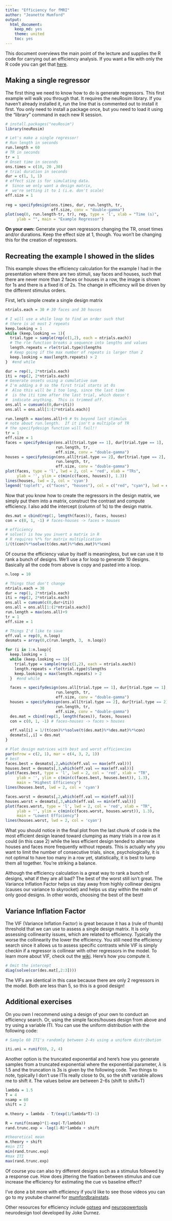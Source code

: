 ```yaml
---
title: "Efficiency for fMRI"
author: "Jeanette Mumford"
output:
  html_document:
    keep_md: yes
    theme: united
    toc: yes
---
```


This document overviews the main point of the lecture and supplies the R code for carrying out an efficiency analysis.  If you want a file with only the R code you can get that [here](https://github.com/jmumford/nhwEfficiency/blob/master/design_efficiency_mumford.R).

## Making a single regressor
The first thing we need to know how to do is generate regressors.  This first example will walk you through that.  It requires the neuRosim library.  If you haven't already installed it, run the line that is commented out to install it first.  You only need to install a package once, but you need to load it using the "library" command in each new R session.

```r
# install.packages("neuRosim")
library(neuRosim)

# Let's make a single regressor!
# Run length in seconds
run.length = 60
# TR in seconds
tr = 1
# Onset time in seconds
ons.times = c(10, 20 ,30)
# trial duration in seconds
dur = c(1, 1, 1)
# effect size is for simulating data.  
#  Since we only want a design matrix, 
#  we're setting it to 1 (i.e. don't scale)
eff.size = 1
 
reg = specifydesign(ons.times, dur, run.length, tr,
                    eff.size, conv = "double-gamma")
plot(seq(0, run.length-tr, tr), reg, type = 'l', xlab = "Time (s)",
     ylab = "", main = "Example Regressor")
```

**On your own:** Generate your own regressors changing the TR, onset times and/or durations.  Keep the effect size at 1, though.  You won't be changing this for the creation of regressors.

## Recreating the example I showed in the slides
This example shows the efficiency calculation for the example I had in the presentation where there are two stimuli, say faces and houses, such that there are never more than 2 faces or houses in a row, the image is shown for 1s and there is a fixed iti of 2s.  The change in efficiency will be driven by the different stimulus orders.

First, let's simple create a single design matrix
```r

ntrials.each = 30 # 30 faces and 30 houses

# I will use a while loop to find an order such that 
# there is at most 2 repeats 
keep.looking = 1
while (keep.looking == 1){
  trial.type = sample(rep(c(1,2), each = ntrials.each))
  # The rle function breaks a sequence into lengths and values
  length.repeats = rle(trial.type)$lengths
  # Keep going if the max number of repeats is larger than 2
  keep.looking = max(length.repeats) > 2
}  #end while

dur = rep(1, 2*ntrials.each)
iti = rep(2, 2*ntrials.each)
# Generate onsets using a cumulative sum
# I'm adding a 0 so the first trial starts at 0s
#  Also this will be 1 too long, since the last time
#  is the iti time after the last trial, which doesn't 
#  indicate anything.  This is trimmed off.
ons.all = cumsum(c(0,dur+iti))
ons.all = ons.all[1:(2*ntrials.each)]

run.length = max(ons.all)+9 # 9s beyond last stimulus
# note about run.length.  If it isn't a multiple of TR
# the specifydesign function will fail!!
tr = 1
eff.size = 1
faces = specifydesign(ons.all[trial.type == 1], dur[trial.type == 1],
                      run.length, tr,
                      eff.size, conv = "double-gamma")
houses = specifydesign(ons.all[trial.type == 2], dur[trial.type == 2],
                      run.length, tr,
                      eff.size, conv = "double-gamma")
plot(faces, type = 'l', lwd = 2, col = 'red', xlab = "TRs", 
     ylab = '', ylim = c(min(c(faces, houses)), 1.3))
lines(houses, lwd = 2, col = 'cyan')
legend('topleft', c("faces", "houses"), col = c("red", "cyan"), lwd = c(2,2), bty = 'n')
```

Now that you know how to create the regressors in the design matrix, we simply put them into a matrix, construct the contrast and compute efficiency.  I also add the intercept (column of 1s) to the design matrix.
```r
des.mat = cbind(rep(1, length(faces)), faces, houses)
con = c(0, 1, -1) # faces-houses -> faces > houses

# efficiency
# solve() is how you invert a matrix in R
# R requires %*% for matrix multiplication
1/(t(con)%*%solve(t(des.mat)%*%des.mat)%*%con)
```
Of course the efficiency value by itself is meaningless, but we can use it to rank a bunch of designs.  We'll use a for loop to generate 10 designs.  Basically all the code from above is copy and pasted into a loop.  
```r

n.loop = 10

# Things that don't change
ntrials.each = 30 
dur = rep(1, 2*ntrials.each)
iti = rep(2, 2*ntrials.each)
ons.all = cumsum(c(0,dur+iti))
ons.all = ons.all[1:(2*ntrials.each)]
run.length = max(ons.all)+9 
tr = 1
eff.size = 1

# Things I'd like to save
eff.val = rep(0, n.loop)
desmats = array(0,c(run.length, 3,  n.loop))

for (i in 1:n.loop){
  keep.looking = 1
  while (keep.looking == 1){
    trial.type = sample(rep(c(1,2), each = ntrials.each))
    length.repeats = rle(trial.type)$lengths 
    keep.looking = max(length.repeats) > 2
  }  #end while

  faces = specifydesign(ons.all[trial.type == 1], dur[trial.type == 1],
                      run.length, tr,
                      eff.size, conv = "double-gamma")
  houses = specifydesign(ons.all[trial.type == 2], dur[trial.type == 2],
                      run.length, tr,
                      eff.size, conv = "double-gamma")
  des.mat = cbind(rep(1, length(faces)), faces, houses)
  con = c(0, 1, -1) # faces-houses -> faces > houses

  eff.val[i] = 1/(t(con)%*%solve(t(des.mat)%*%des.mat)%*%con)
  desmats[,,i] = des.mat
}

# Plot design matrices with best and worst efficiencies
par(mfrow = c(2, 1), mar = c(4, 3, 2, 1))
# best
faces.best = desmats[,2,which(eff.val == max(eff.val))]
houses.best = desmats[,3,which(eff.val == max(eff.val))]
plot(faces.best, type = 'l', lwd = 2, col = 'red', xlab = "TR", 
     ylab = '', ylim = c(min(c(faces.best, houses.best)), 1.3),
     main = "Highest Efficiency")
lines(houses.best, lwd = 2, col = 'cyan')

faces.worst = desmats[,2,which(eff.val == min(eff.val))]
houses.worst = desmats[,3,which(eff.val == min(eff.val))]
plot(faces.worst, type = 'l', lwd = 2, col = 'red', xlab = "TR", 
     ylab = '', ylim = c(min(c(faces.worst, houses.worst)), 1.3),
     main = "Lowest Efficiency")
lines(houses.worst, lwd = 2, col = 'cyan')


```

What you should notice in the final plot from the last chunk of code is the most efficient design leaned toward clumping as many trials in a row as it could (in this case 2) while the less efficient design tended to alternate houses and faces more frequently without repeats.  This is actually why you want to limit the number of consecutive trials, since, psychologically, it is not optimal to have too many in a row yet, statistically, it is best to lump them all together.  You're striking a balance.

Although the efficiency calculation is a great way to rank a bunch of designs, what if they are all bad?  The best of the worst still isn't great.  The Variance Inflation Factor helps us stay away from highly collinear designs (causes our variance to skyrocket) and helps us stay within the realm of only good designs.  In other words, choosing the best of the best!

## Variance Inflation Factor
The VIF (Variance Inflation Factor) is great because it has a (rule of thumb) threshold that we can use to assess a single design matrix.  It is only assessing collinearity issues, which are related to efficiency.  Typically the worse the collinearity the lower the efficiency.  You still need the efficiency search since it allows us to assess specific contrasts while VIF is simply checkin if a regressor is collinear with other regressors in the model.  To learn more about VIF, check out the [wiki](https://en.wikipedia.org/wiki/Variance_inflation_factor).  Here's how you compute it.
```r
# Omit the intercept
diag(solve(cor(des.mat[,2:3])))
```
The VIFs are identical in this case because there are only 2 regressors in the model.  Both are less than 5, so this is a good design!

## Additional exercises
On you own I recommend using a design of your own to conduct an efficiency search.  Or, using the simple faces/houses design from above and try using a variable ITI.  You can use the uniform distribution with the following code:
```r
# Sample 60 ITI's randomly between 2-4s using a uniform distribution

iti.uni = runif(60, 2, 4)
```
Another option is the truncated exponential and here's how you generate samples from a truncated exponential where the exponential parameter, $\lambda$ is 1.5 and the truncation is 3s is given by the following code.  Two things to note, typically I don't use ITIs really close to 0s, so the shift variable allows me to shift it.  The values below are between 2-6s (shift to shift+T)

```r
lambda = 1.5
T = 4
nsamp = 60
shift = 2

m.theory = lambda - T/(exp(1/lambda*T)-1)

R = runif(nsamp)*(1-exp(-T/lambda))
rand.trunc.exp = -log(1-R)*lambda + shift

#theoretical mean
m.theory + shift
#min ITI
min(rand.trunc.exp)
#max ITI
max(rand.trunc.exp)

```

Of course you can also try different designs such as a stimulus followed by a response cue.  How does jittering the fixation between stimulus and cue increase the efficiency for estimating the cue vs baseline effect?

I've done a bit more with efficiency if you'd like to see those videos you can go to my youtube channel for [mumfordbrainstats](https://www.youtube.com/playlist?list=PLB2iAtgpI4YEnBdb_jDGmMcdGoIBwhCCY).

Other resources for efficiency include [optseq](https://surfer.nmr.mgh.harvard.edu/optseq/) and [neuropowertools](http://neuropowertools.org/design/start/) neurodesign tool developed by Joke Durnez.